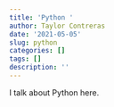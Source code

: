 ```yaml
---
title: 'Python '
author: Taylor Contreras
date: '2021-05-05'
slug: python
categories: []
tags: []
description: ''
---
```

I talk about Python here. 